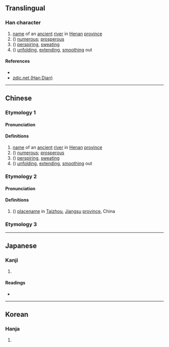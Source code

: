 {{character info/new}}
==Translingual==

===Han character===
{{Han char|rn=85|rad=水|as=10|sn=13|four=35194|canj=EQKD|ids=⿰氵秦}}

# [[name]] of an [[ancient]] [[river]] in [[Henan]] [[province]]
# ({{zh-only|溱溱}}) [[numerous]]; [[prosperous]]
# ({{zh-only|溱溱}}) [[perspiring]], [[sweating]]
# ({{zh-only|溱溱}}) [[unfolding]], [[extend]]ing, [[smooth]]ing out

====References====
* {{Han ref|kx=0640.330|dkj=17978|dj=1048.070|hdz=31692.030|uh=6EB1|ud=28337|bh=DE4C|bd=56908}}
* [http://www.zdic.net/z/1d/js/6EB1.htm zdic.net (Han Dian)]

----

==Chinese==
{{zh-forms}}

===Etymology 1===
====Pronunciation====
{{zh-pron
|m=zhēn
|c=zeon1
|mc=y
|oc=y
|ma=
|cat=pn,a,v
}}

====Definitions====
{{zh-hanzi}}

# [[name]] of an [[ancient]] [[river]] in [[Henan]] [[province]]
# ({{zh-only|溱溱}}) [[numerous]]; [[prosperous]]
# ({{zh-only|溱溱}}) [[perspiring]], [[sweating]]
# ({{zh-only|溱溱}}) [[unfolding]], [[extend]]ing, [[smooth]]ing out

===Etymology 2===
====Pronunciation====
{{zh-pron
|m=qín
|c=
|ma=
|cat=pn
}}

====Definitions====
{{zh-hanzi}}

# ({{zh-only|溱潼}}) [[placename]] in [[w:Taizhou, Jiangsu|Taizhou]], [[Jiangsu]] [[province]], China

===Etymology 3===
{{zh-see|臻|a}}

----

==Japanese==

===Kanji===
{{ja-kanji|grade=|rs=水10}}

# {{defn|lang=ja|sort=水10}}

====Readings====
* {{ja-readings|on=[[しん]] (shin)|kun=[[おおい]] (ooi)}}

----

==Korean==

===Hanja===
{{ko-hanja|hangeul=진|eumhun=|rv=jin|mr=chin|y=cin}}

# {{defn|lang=ko|sort=水10}}
